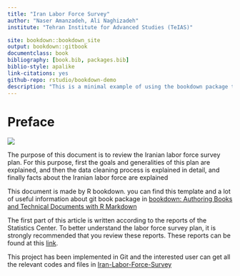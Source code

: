```yaml
--- 
title: "Iran Labor Force Survey"
author: "Naser Amanzadeh, Ali Naghizadeh"
institute: "Tehran Institute for Advanced Studies (TeIAS)"

site: bookdown::bookdown_site
output: bookdown::gitbook
documentclass: book
bibliography: [book.bib, packages.bib]
biblio-style: apalike
link-citations: yes
github-repo: rstudio/bookdown-demo
description: "This is a minimal example of using the bookdown package to write a book. The output format for this example is bookdown::gitbook."
---
```


# Preface

![](C:/Users/ali/Dropbox/LFS Cleaning/GitHub/RMarkDown/Figures/fig2.png)

The purpose of this document is to review the Iranian labor force survey plan. For this purpose, first the goals and generalities of this plan are explained, and then the data cleaning process is explained in detail, and finally facts about the Iranian labor force are explained

This document is made by R bookdown. you can find this template and a lot of useful information about git book package in [bookdown: Authoring Books and Technical Documents with R Markdown](https://bookdown.org/yihui/bookdown/)

The first part of this article is written according to the reports of the Statistics Center. To better understand the labor force survey plan, it is strongly recommended that you review these reports. These reports can be found at this [link](https://www.amar.org.ir/%D8%AF%D8%A7%D8%AF%D9%87%D9%87%D8%A7-%D9%88-%D8%A7%D8%B7%D9%84%D8%A7%D8%B9%D8%A7%D8%AA-%D8%A2%D9%85%D8%A7%D8%B1%DB%8C/%D8%AC%D9%85%D8%B9%DB%8C%D8%AA-%D9%88-%D9%86%DB%8C%D8%B1%D9%88%DB%8C-%DA%A9%D8%A7%D8%B1/%D9%86%DB%8C%D8%B1%D9%88%DB%8C-%DA%A9%D8%A7%D8%B1#5585732-).

This project has been implemented in Git and the interested user can get all the relevant codes and files in [Iran-Labor-Force-Survey](https://github.com/TeIAS-LFS/Iran-Labor-Force-Survey)
